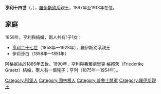 {{Expand language|1=en|time=2020-08-22T13:42:23+00:00}}
{{Unreferenced|time=2020-08-22T14:18:32+00:00}}
{{Infobox noble
| name        = 亨利十四世
| image       = Heinrich XIV RjL.jpg
| image_size  = 200px
| succession  = 羅伊斯幼系親王
| reign       = 1867年7月11日 — 1913年3月29日
| predecessor = [[亨利六十七世_(羅伊斯幼系)|亨利六十七世]]
| successor   = [[亨利二十七世_(羅伊斯幼系)|亨利二十七世]]
| birth_date  = {{birth date|1832|5|28|df=y}}
| birth_place = [[薩克森-科堡-哥達|薩克森-科堡-哥達]][[科堡|科堡]]
| death_date  = {{death date and age|1913|3|29|1832|5|28|df=y}}
| death_place = [[羅伊斯幼系親王國|羅伊斯幼系親王國]][[施萊茨|施萊茨]]
| father      = [[亨利六十七世_(羅伊斯幼系)|亨利六十七世]]
| mother      = 羅伊斯-埃伯斯多夫的阿德海德
}}
'''亨利十四世'''（{{lang-de|Heinrich XIV.}}，{{bd|1832年|5月28日|1913年|3月29日}}），[[羅伊斯幼系親王國|羅伊斯幼系]]親王，1867年至1913年在位。

== 家庭 ==
1858年，亨利與{{le|符騰堡的阿格妮絲|Duchess Agnes of Württemberg}}結婚，兩人共有1子1女：
* [[亨利二十七世_(羅伊斯幼系)|亨利二十七世]]（1858年—1928年），羅伊斯幼系親王
* 伊莉莎白（1858年—1851年）

阿格妮絲於1886年去世。1890年，亨利與弗蕾德里克·格賴茨（Friederike Graetz）結婚，兩人有一個兒子：亨利（1875年—1954年）。

[[Category:科堡人|Category:科堡人]]
[[Category:圖林根人|Category:圖林根人]]
[[Category:普魯士將軍|Category:普魯士將軍]]
[[Category:羅伊斯親王|Category:羅伊斯親王]]